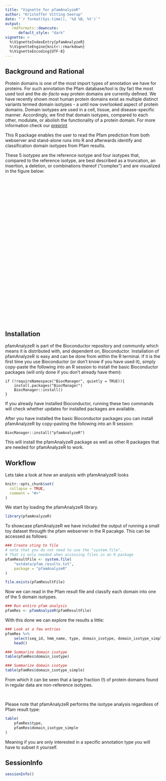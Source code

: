 ```yaml
---
title: "Vignette for pfamAnalyzeR"
author: "Kristoffer Vitting-Seerup"
date: "`r format(Sys.time(), '%d %B, %Y')`"
output: 
   rmdformats::downcute:
      default_style: "dark"
vignette: >
  %\VignetteIndexEntry{pfamAnalyzeR}
  %\VignetteEngine{knitr::rmarkdown}
  %\VignetteEncoding{UTF-8}
---
```


## Background and Rational
Protein domains is one of the most import types of annotation we have for proteins. For such annotation the Pfam database/tool is (by far) the most used tool and the _de-facto_ way protein domains are currently defined. We have recently shown most human protein domains exist as multiple distinct variants termed domain isotypes - a until now overlooked aspect of protein domains. Domain isotypes are used in a cell, tissue, and  disease-specific manner. Accordingly, we find that domain isotypes, compared to each other, modulate, or abolish the functionality of a protein domain. For more information check our [preprint](https://doi.org/10.1101/2022.08.12.503740)

This R package enables the user to read the Pfam prediction from both webserver and stand-alone runs into R and afterwards identify and classification domain isotypes from Pfam results.

These 5 isotypes are the reference isotype and four isotypes that, compared to the reference isotype, are best described as a truncation, an insertion, a deletion, or combinations thereof ("complex") and are visualized in the figure below:

<center>

<embed src="schemtic_overview.jpg" width="720" height="460">

</center>



## Installation

pfamAnalyzeR is part of the Bioconductor repository and community which means it is distributed with, and dependent on, Bioconductor. Installation of pfamAnalyzeR is easy and can be done from within the R terminal. If it is the first time you use Bioconductor (or don't know if you have used it), simply copy-paste the following into an R session to install the basic Bioconductor packages (will only done if you don't already have them):

    if (!requireNamespace("BiocManager", quietly = TRUE)){
        install.packages("BiocManager")
        BiocManager::install()
    }

If you already have installed Bioconductor, running these two commands will check whether updates for installed packages are available.

After you have installed the basic Bioconductor packages you can install pfamAnalyzeR by copy-pasting the following into an R session:

    BiocManager::install("pfamAnalyzeR")

This will install the pfamAnalyzeR package as well as other R packages that are needed for pfamAnalyzeR to work.


## Workflow

Lets take a look at how an analysis with pfamAnalyzeR looks

```r
knitr::opts_chunk$set(
  collapse = TRUE,
  comment = "#>"
)
```

We start by loading the pfamAnalyzeR library.

```r
library(pfamAnalyzeR)
```

To showcase pfamAnalyzeR we have included the output of running a small toy dataset througth the pfam webserver in the R pacakge. This can be accessed as follows:

```r
### Create sting to file
# note that you do not need to use the "system.file".
# That is only needed when accessing files in an R package
pfamResultFile <- system.file(
    "extdata/pfam_results.txt",
    package = "pfamAnalyzeR"
)

file.exists(pfamResultFile)
```
Now we can read in the Pfam result file and classify each domain into one of the 5 domain isotypes.

```r
### Run entire pfam analysis
pfamRes <- pfamAnalyzeR(pfamResultFile)
```

With this done we can explore the results a little:

```r

### Look at a few entries
pfamRes %>% 
    select(seq_id, hmm_name, type, domain_isotype, domain_isotype_simple) %>% 
    head()

### Summarize domain isotype
table(pfamRes$domain_isotype)

### Summarize domain isotype
table(pfamRes$domain_isotype_simple)
```

From which it can be seen that a large fraction (!) of protein domains found in regular data are non-reference isotypes.

<br />

Please note that pfamAnalyzeR performs the isotype analysis regardless of Pfam result type:

```r
table(
    pfamRes$type,
    pfamRes$domain_isotype_simple
)
```

Meaning if you are only interested in a specific annotation type you will have to subset it yourself.

## SessionInfo
```r
sessionInfo()
```
